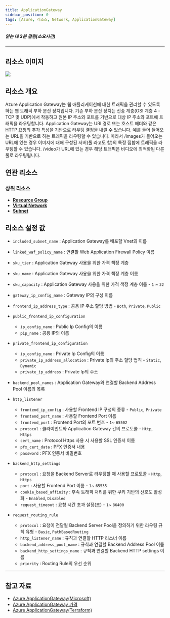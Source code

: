 ```yaml
---
title: ApplicationGateway
sidebar_position: 0
tags: [Azure, 리소스, Network, ApplicationGateway]
---
```





##### 읽는 데 3분 걸림(소요시간)

*****

## 리소스 이미지
<img src={icon} />

## 리소스 개요
Azure Application Gateway는 웹 애플리케이션에 대한 트래픽을 관리할 수 있도록 하는 웹 트래픽 부하 분산 장치입니다. 
기존 부하 분산 장치는 전송 계층(OSI 계층 4 - TCP 및 UDP)에서 작동하고 원본 IP 주소와 포트를 기반으로 대상 IP 주소와 포트에 트래픽을 라우팅합니다.
Application Gateway는 URI 경로 또는 호스트 헤더와 같은 HTTP 요청의 추가 특성을 기반으로 라우팅 결정을 내릴 수 있습니다. 예를 들어 들어오는 URL을 기반으로 하는 트래픽을 라우팅할 수 있습니다. 
따라서 /images가 들어오는 URL에 있는 경우 이미지에 대해 구성된 서버(풀 라고도 함)의 특정 집합에 트래픽을 라우팅할 수 있습니다. /video가 URL에 있는 경우 해당 트래픽은 비디오에 최적화된 다른 풀로 라우팅됩니다.


## 연관 리소스
### 상위 리소스
- [**Resource Group**](https://docs.cstudio.app/docs/resource/azure/Base/ResourceGroup)
- [**Virtual Network**](https://docs.cstudio.app/docs/resource/azure/Network/VirtualNetwork)
- [**Subnet**](https://docs.cstudio.app/docs/resource/azure/Network/Subnet)


## 리소스 설정 값
- ```included_subnet_name``` : Application Gateway를 배포할 Vnet의 이름

- ```linked_waf_policy_name``` : 연결할 Web Application Firewall Policy 이름

- ```sku_tier``` : Application Gateway 사용을 위한 가격 책정 계층

- ```sku_name``` : Application Gateway 사용을 위한 가격 책정 계층 이름

- ```sku_capacity``` : Application Gateway 사용을 위한 가격 책정 계층 이름 - ```1``` ~ ```32```

- ```gateway_ip_config_name``` : Gateway IP의 구성 이름 

- ```frontend_ip_address_type``` : 공용 IP 주소 할당 방법  - ```Both```,  ```Private```,  ```Public```

- ```public_frontend_ip_configuration```
    +  ```ip_config_name``` : Public Ip Config의 이름
    +  ```pip_name``` : 공용 IP의 이름

- ```private_frontend_ip_configuration```
    +  ```ip_config_name``` : Private Ip Config의 이름
    +  ```private_ip_address_allocation``` : Private Ip의 주소 할당 법칙 - ```Static```,  ```Dynamic```
    +  ```private_ip_address``` : Private Ip의 주소

- ```backend_pool_names``` : Application Gateway와 연결할 Backend Address Pool 이름의 목록

- ```http_listener```
    +  ```frontend_ip_config``` : 사용할 Frontend IP 구성의 종류 - ```Public```,  ```Private```
    +  ```frontend_port_name``` : 사용할 Frontend Port 이름
    +  ```frontend_port``` : Frontend Port의 포트 번호 - ```1```~  ```65502```
    +  ```protocol``` : 클라이언트와 Application Gateway 간의 프로토콜 - ```Http```, ```Https```
    +  ```cert_name``` : Protocol Https 사용 시 사용할 SSL 인증서 이름 
    +  ```pfx_cert_data``` : PFX 인증서 내용
    +  ```password``` : PFX 인증서 비밀번호
    
- ```backend_http_settings```
    +  ```protocol``` : 요청을 Backend Server로 라우팅할 때 사용할 프로토콜 - ```Http```, ```Https```
    +  ```port``` : 사용할 Frontend Port 이름  - ```1```~  ```65535```
    +  ```cookie_based_affinity``` : 후속 트래픽 처리를 위한 쿠키 기반의 선호도 활성화 - ```Enabled```, ```Disabled```
    +  ```request_timeout``` : 요청 시간 초과 설정(초) - ```1```~ ```86400```

    
- ```request_routing_rule```
    +  ```protocol``` : 요청이 전달될 Backend Server Pool을 정의하기 위한 라우팅 규칙 유형 - ```Basic```, ```PathBasedRouting```
    +  ```http_listener_name``` : 규칙과 연결할 HTTP 리스너 이름
    +  ```backend_address_pool_name``` : 규칙과 연결할 Backend Address Pool 이름
    +  ```backend_http_settings_name``` : 규칙과 연결할 Backend HTTP settings 이름
    +  ```priority``` : Routing Rule의 우선 순위



*****
## 참고 자료
- [Azure ApplicationGateway(Microsoft)](https://learn.microsoft.com/ko-kr/azure/application-gateway/overview)
- [Azure ApplicationGateway 가격](https://azure.microsoft.com/en-us/pricing/details/application-gateway/) 
- [Azure ApplicationGateway(Terraform)](https://registry.terraform.io/providers/hashicorp/azurerm/latest/docs/resources/application_gateway)

